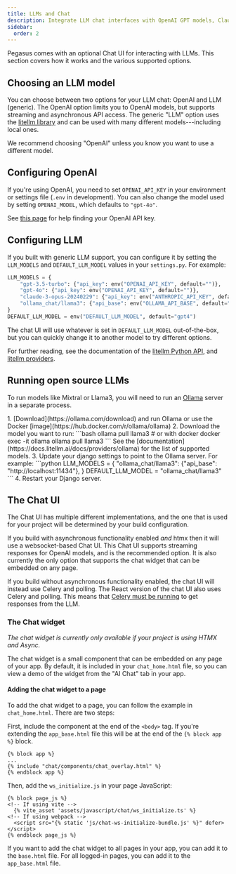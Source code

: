 ```yaml
---
title: LLMs and Chat
description: Integrate LLM chat interfaces with OpenAI GPT models, Claude, or local models using Ollama. Supports streaming, async APIs, and multiple authentication methods.
sidebar:
  order: 2
---
```



Pegasus comes with an optional Chat UI for interacting with LLMs.
This section covers how it works and the various supported options.

## Choosing an LLM model

You can choose between two options for your LLM chat: OpenAI and LLM (generic).
The OpenAI option limits you to OpenAI models, but supports streaming and asynchronous API access.
The generic "LLM" option uses the [litellm library](https://docs.litellm.ai/docs/) and can be used with many different
models---including local ones.

We recommend choosing "OpenAI" unless you know you want to use a different model.

## Configuring OpenAI

If you're using OpenAI, you need to set `OPENAI_API_KEY` in your environment or settings file (`.env` in development).
You can also change the model used by setting `OPENAI_MODEL`, which defaults to `"gpt-4o"`.

See [this page](https://help.openai.com/en/articles/4936850-where-do-i-find-my-secret-api-key) for help
finding your OpenAI API key.

## Configuring LLM

If you built with generic LLM support, you can configure it by setting the `LLM_MODELS` and `DEFAULT_LLM_MODEL`
values in your `settings.py`. For example:

```python
LLM_MODELS = {
    "gpt-3.5-turbo": {"api_key": env("OPENAI_API_KEY", default="")},
    "gpt-4o": {"api_key": env("OPENAI_API_KEY", default="")},
    "claude-3-opus-20240229": {"api_key": env("ANTHROPIC_API_KEY", default="")},
    "ollama_chat/llama3": {"api_base": env("OLLAMA_API_BASE", default="http://localhost:11434")},  # requires a running ollama instance
}
DEFAULT_LLM_MODEL = env("DEFAULT_LLM_MODEL", default="gpt4")
```

The chat UI will use whatever is set in `DEFAULT_LLM_MODEL` out-of-the-box, but you can quickly change it
to another model to try different options.

For further reading, see the documentation of the [litellm Python API](https://docs.litellm.ai/docs/completion),
and [litellm providers](https://docs.litellm.ai/docs/providers).

## Running open source LLMs
To run models like Mixtral or Llama3, you will need to run an [Ollama](https://ollama.com/) server in a separate process.

<Steps>
1. [Download](https://ollama.com/download) and run Ollama or use the Docker [image](https://hub.docker.com/r/ollama/ollama)
2. Download the model you want to run:
   ```bash
   ollama pull llama3
   # or with docker
   docker exec -it ollama ollama pull llama3
   ```
   See the [documentation](https://docs.litellm.ai/docs/providers/ollama) for the list of supported models.
3. Update your django settings to point to the Ollama server. For example:
   ```python
   LLM_MODELS = {
       "ollama_chat/llama3": {"api_base": "http://localhost:11434"},
   }
   DEFAULT_LLM_MODEL = "ollama_chat/llama3"
   ```
4. Restart your Django server.
</Steps>

## The Chat UI

The Chat UI has multiple different implementations, and the one that is used for your project will be determined
 by your build configuration.

If you build with asynchronous functionality enabled *and* htmx then it will use a websocket-based Chat UI.
This Chat UI supports streaming responses for OpenAI models, and is the recommended option.
It is also currently the only option that supports the chat widget that can be embedded on any page.

If you build without asynchronous functionality enabled, the chat UI will instead use Celery and polling.
The React version of the chat UI also uses Celery and polling.
This means that [Celery must be running](/celery) to get responses from the LLM.

### The Chat widget

*The chat widget is currently only available if your project is using HTMX and Async.*

The chat widget is a small component that can be embedded on any page of your app.
By default, it is included in your `chat_home.html` file, so you can view a demo of the widget
from the "AI Chat" tab in your app.

#### Adding the chat widget to a page

To add the chat widget to a page, you can follow the example in `chat_home.html`.
There are two steps:

First, include the component at the end of the `<body>` tag.
If you're extending the `app_base.html` file this will be at the end of the `{% block app %}` block.

```jinja
{% block app %}
...
{% include "chat/components/chat_overlay.html" %}
{% endblock app %}
```

Then, add the `ws_initialize.js` in your page JavaScript:

```jinja
{% block page_js %}
<!-- If using vite -->
  {% vite_asset 'assets/javascript/chat/ws_initialize.ts' %}
<!-- If using webpack -->
  <script src="{% static 'js/chat-ws-initialize-bundle.js' %}" defer></script>
{% endblock page_js %}
```

If you want to add the chat widget to all pages in your app, you can add it to the `base.html` file.
For all logged-in pages, you can add it to the `app_base.html` file.
